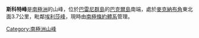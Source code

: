 {{coord|66|55|S|163|15|E|display=title}}

'''斯科特峰'''是[[南極洲|南極洲]]的山峰，位於[[巴雷尼群島|巴雷尼群島]]的[[巴克爾島|巴克爾島]]南端，處於[[麥克納布角|麥克納布角]]東北面3.7公里，毗鄰[[埃利莎峰|埃利莎峰]]，現時由[[南極條約體系|南極條約體系]]管理。

{{Antarctica-geo-stub}}
[[Category:南極洲山峰|Category:南極洲山峰]]